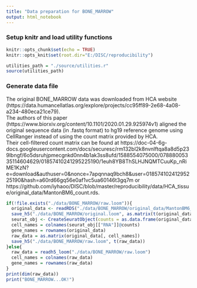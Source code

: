 ```yaml
---
title: "Data preparation for BONE_MARROW"
output: html_notebook
---
```

### Setup knitr and load utility functions
```r
knitr::opts_chunk$set(echo = TRUE)
knitr::opts_knit$set(root.dir="E:/DISC/reproducibility")
```
```r
utilities_path = "./source/utilities.r"
source(utilities_path)
```
### Generate data file
The original BONE_MARROW data was downloaded from HCA website (https://data.humancellatlas.org/explore/projects/cc95ff89-2e68-4a08-a234-480eca21ce79).</br>
The authors of this paper (https://www.biorxiv.org/content/10.1101/2020.01.29.925974v1) aligned the original sequence data (in .fastq format) to hg19 reference genome using CellRanger instead of using the count matrix provided by HCA.</br>
Their cell-filtered count matrix can be found at https://doc-04-6g-docs.googleusercontent.com/docs/securesc/rm132bl2k8nvnlftqa8a8d5p239lbngf/6o5dsruhjpmecgnkd0nn4b1ak3ss8ufd/1588554075000/07888005335114604629/01857410241295225190/1euh8YB8ThSLHJNQMTCuuKp_nRiME1KzN?e=download&authuser=0&nonce=7apqnnaq9bch8&user=01857410241295225190&hash=a60rd66gq56e0af1vc5ua60146t3gq7m or https://github.com/iyhaoo/DISC/blob/master/reproducibility/data/HCA_tissue/original_data/MantonBM6_count.rds.</br>
```r
if(!file.exists("./data/BONE_MARROW/raw.loom")){
  original_data <- readRDS("./data/BONE_MARROW/original_data/MantonBM6_count.rds")
  save_h5("./data/BONE_MARROW/original.loom", as.matrix(t(original_data)))
  seurat_obj <- CreateSeuratObject(counts = as.data.frame(original_data), min.features = 500)
  cell_names = colnames(seurat_obj[["RNA"]]@counts)
  gene_names = rownames(original_data)
  raw_data = as.matrix(original_data[, cell_names])
  save_h5("./data/BONE_MARROW/raw.loom", t(raw_data))
}else{
  raw_data = readh5_loom("./data/BONE_MARROW/raw.loom")
  cell_names = colnames(raw_data)
  gene_names = rownames(raw_data)
}
print(dim(raw_data))
print("BONE_MARROW...OK!")
```
